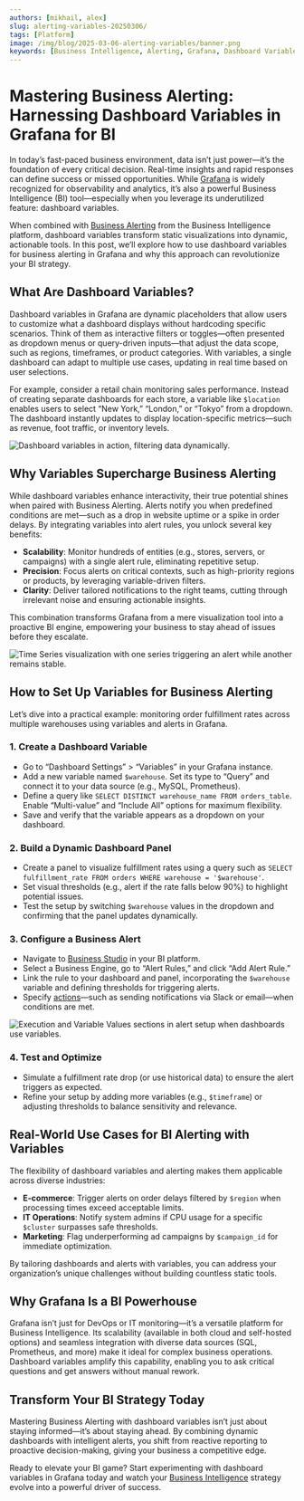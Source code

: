 ```yaml
---
authors: [mikhail, alex]
slug: alerting-variables-20250306/
tags: [Platform]
image: /img/blog/2025-03-06-alerting-variables/banner.png
keywords: [Business Intelligence, Alerting, Grafana, Dashboard Variables]
---
```



# Mastering Business Alerting: Harnessing Dashboard Variables in Grafana for BI

In today’s fast-paced business environment, data isn’t just power—it’s the foundation of every critical decision. Real-time insights and rapid responses can define success or missed opportunities. While [Grafana](https://grafana.com) is widely recognized for observability and analytics, it’s also a powerful Business Intelligence (BI) tool—especially when you leverage its underutilized feature: dashboard variables.

When combined with [Business Alerting](/docs/alerting/) from the Business Intelligence platform, dashboard variables transform static visualizations into dynamic, actionable tools. In this post, we’ll explore how to use dashboard variables for business alerting in Grafana and why this approach can revolutionize your BI strategy.

<Youtube
  id="ey0ZSbSDxtI"
  title="Mastering Business Alerting: Dashboard Variables in Grafana Cloud"
/>

## What Are Dashboard Variables?

Dashboard variables in Grafana are dynamic placeholders that allow users to customize what a dashboard displays without hardcoding specific scenarios. Think of them as interactive filters or toggles—often presented as dropdown menus or query-driven inputs—that adjust the data scope, such as regions, timeframes, or product categories. With variables, a single dashboard can adapt to multiple use cases, updating in real time based on user selections.

For example, consider a retail chain monitoring sales performance. Instead of creating separate dashboards for each store, a variable like `$location` enables users to select “New York,” “London,” or “Tokyo” from a dropdown. The dashboard instantly updates to display location-specific metrics—such as revenue, foot traffic, or inventory levels.

<Image
  title="Dashboard variables in action, filtering data dynamically."
  src="/img/blog/2025-03-06-alerting-variables/dashboard-variables.png"
/>

## Why Variables Supercharge Business Alerting

While dashboard variables enhance interactivity, their true potential shines when paired with Business Alerting. Alerts notify you when predefined conditions are met—such as a drop in website uptime or a spike in order delays. By integrating variables into alert rules, you unlock several key benefits:

- **Scalability**: Monitor hundreds of entities (e.g., stores, servers, or campaigns) with a single alert rule, eliminating repetitive setup.
- **Precision**: Focus alerts on critical contexts, such as high-priority regions or products, by leveraging variable-driven filters.
- **Clarity**: Deliver tailored notifications to the right teams, cutting through irrelevant noise and ensuring actionable insights.

This combination transforms Grafana from a mere visualization tool into a proactive BI engine, empowering your business to stay ahead of issues before they escalate.

<Image
  title="Time Series visualization with one series triggering an alert while another remains stable."
  src="/img/docs/business-alerting/var-1.png"
/>

## How to Set Up Variables for Business Alerting

Let’s dive into a practical example: monitoring order fulfillment rates across multiple warehouses using variables and alerts in Grafana.

### 1. Create a Dashboard Variable

- Go to “Dashboard Settings” > “Variables” in your Grafana instance.
- Add a new variable named `$warehouse`. Set its type to “Query” and connect it to your data source (e.g., MySQL, Prometheus).
- Define a query like `SELECT DISTINCT warehouse_name FROM orders_table`. Enable “Multi-value” and “Include All” options for maximum flexibility.
- Save and verify that the variable appears as a dropdown on your dashboard.

### 2. Build a Dynamic Dashboard Panel

- Create a panel to visualize fulfillment rates using a query such as `SELECT fulfillment_rate FROM orders WHERE warehouse = '$warehouse'`.
- Set visual thresholds (e.g., alert if the rate falls below 90%) to highlight potential issues.
- Test the setup by switching `$warehouse` values in the dropdown and confirming that the panel updates dynamically.

### 3. Configure a Business Alert

- Navigate to [Business Studio](/docs/studio/) in your BI platform.
- Select a Business Engine, go to “Alert Rules,” and click “Add Alert Rule.”
- Link the rule to your dashboard and panel, incorporating the `$warehouse` variable and defining thresholds for triggering alerts.
- Specify [actions](/docs/studio/actions/)—such as sending notifications via Slack or email—when conditions are met.

<Image
  title="Execution and Variable Values sections in alert setup when dashboards use variables."
  src="/img/docs/business-alerting/execution-var-values.png"
/>

### 4. Test and Optimize

- Simulate a fulfillment rate drop (or use historical data) to ensure the alert triggers as expected.
- Refine your setup by adding more variables (e.g., `$timeframe`) or adjusting thresholds to balance sensitivity and relevance.

## Real-World Use Cases for BI Alerting with Variables

The flexibility of dashboard variables and alerting makes them applicable across diverse industries:

- **E-commerce**: Trigger alerts on order delays filtered by `$region` when processing times exceed acceptable limits.
- **IT Operations**: Notify system admins if CPU usage for a specific `$cluster` surpasses safe thresholds.
- **Marketing**: Flag underperforming ad campaigns by `$campaign_id` for immediate optimization.

By tailoring dashboards and alerts with variables, you can address your organization’s unique challenges without building countless static tools.

## Why Grafana Is a BI Powerhouse

Grafana isn’t just for DevOps or IT monitoring—it’s a versatile platform for Business Intelligence. Its scalability (available in both cloud and self-hosted options) and seamless integration with diverse data sources (SQL, Prometheus, and more) make it ideal for complex business operations. Dashboard variables amplify this capability, enabling you to ask critical questions and get answers without manual rework.

## Transform Your BI Strategy Today

Mastering Business Alerting with dashboard variables isn’t just about staying informed—it’s about staying ahead. By combining dynamic dashboards with intelligent alerts, you shift from reactive reporting to proactive decision-making, giving your business a competitive edge.

Ready to elevate your BI game? Start experimenting with dashboard variables in Grafana today and watch your [Business Intelligence](/docs/) strategy evolve into a powerful driver of success.

<Feedback />
